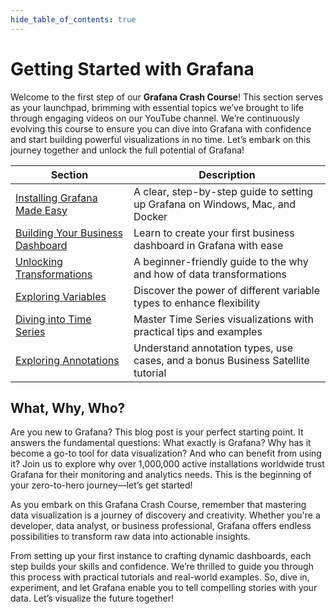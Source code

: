 ```yaml
---
hide_table_of_contents: true
---
```



# Getting Started with Grafana

Welcome to the first step of our **Grafana Crash Course**! This section serves as your launchpad, brimming with essential topics we’ve brought to life through engaging videos on our YouTube channel. We’re continuously evolving this course to ensure you can dive into Grafana with confidence and start building powerful visualizations in no time. Let’s embark on this journey together and unlock the full potential of Grafana!

| Section                                         | Description                                                                     |
| ----------------------------------------------- | ------------------------------------------------------------------------------- |
| [Installing Grafana Made Easy](../installation) | A clear, step-by-step guide to setting up Grafana on Windows, Mac, and Docker   |
| [Building Your Business Dashboard](../business) | Learn to create your first business dashboard in Grafana with ease              |
| [Unlocking Transformations](../transformations) | A beginner-friendly guide to the why and how of data transformations            |
| [Exploring Variables](../variables)             | Discover the power of different variable types to enhance flexibility           |
| [Diving into Time Series](../timeseries)        | Master Time Series visualizations with practical tips and examples              |
| [Exploring Annotations](../annotations)         | Understand annotation types, use cases, and a bonus Business Satellite tutorial |

## What, Why, Who?

Are you new to Grafana? This blog post is your perfect starting point. It answers the fundamental questions: What exactly is Grafana? Why has it become a go-to tool for data visualization? And who can benefit from using it? Join us to explore why over 1,000,000 active installations worldwide trust Grafana for their monitoring and analytics needs. This is the beginning of your zero-to-hero journey—let’s get started!

<BlogPost id="grafana-101-what-why-who-6b25f0d0fd11" />

As you embark on this Grafana Crash Course, remember that mastering data visualization is a journey of discovery and creativity. Whether you're a developer, data analyst, or business professional, Grafana offers endless possibilities to transform raw data into actionable insights.

From setting up your first instance to crafting dynamic dashboards, each step builds your skills and confidence. We’re thrilled to guide you through this process with practical tutorials and real-world examples. So, dive in, experiment, and let Grafana enable you to tell compelling stories with your data. Let’s visualize the future together!
